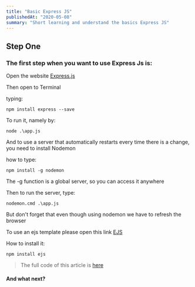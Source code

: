 ```yaml
---
title: "Basic Express JS"
publishedAt: "2020-05-08"
summary: "Short learning and understand the basics Express JS"
---
```


## Step One

### The first step when you want to use Express Js is:

Open the website [Express.js](https://expressjs.com/)

Then open to Terminal

typing:

```shell:terminal
npm install express --save
```

To run it, namely by:

```shell:terminal
node .\app.js
```

And to use a server that automatically restarts every time there is a change, you need to install Nodemon

how to type:

```shell:terminal
npm install -g nodemon
```

The -g function is a global server, so you can access it anywhere

Then to run the server, type:

```shell:terminal
nodemon.cmd .\app.js
```

But don't forget that even though using nodemon we have to refresh the browser

To use an ejs template please open this link [EJS](https://ejs.co/#install)

How to install it:

```shell:terminal
npm install ejs
```

> The full code of this article is [here](https://github.com/rahmatsubandi/Basic-Express-JS)

#### And what next?
